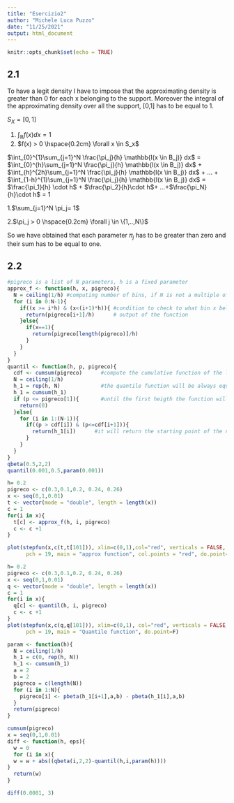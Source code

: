 ```yaml
---
title: "Esercizio2"
author: "Michele Luca Puzzo"
date: "11/25/2021"
output: html_document
---
```


```r
knitr::opts_chunk$set(echo = TRUE)
```

## 2.1

To have a legit density I have to impose that the approximating density is greater than 0 for each x belonging to the support. Moreover the integral of the approximating density over all the support, [0,1] has to be equal to 1. 

$S_X = [0,1]$


1. $\int_{\mathbb{R}}f(x)dx = 1$
2. $f(x) > 0 \hspace{0.2cm} \forall x \in S_x$


$\int_{0}^{1}\sum_{j=1}^N \frac{\pi_j}{h} \mathbb{I(x \in B_j)} dx$ = $\int_{0}^{h}\sum_{j=1}^N \frac{\pi_j}{h} \mathbb{I(x \in B_j)} dx$ + $\int_{h}^{2h}\sum_{j=1}^N \frac{\pi_j}{h} \mathbb{I(x \in B_j)} dx$ + ... + $\int_{1-h}^{1}\sum_{j=1}^N \frac{\pi_j}{h} \mathbb{I(x \in B_j)} dx$ = $\frac{\pi_1}{h} \cdot h$ + $\frac{\pi_2}{h}\cdot h$+ ...+$\frac{\pi_N}{h}\cdot h$ = 1

1.$\sum_{j=1}^N \pi_j= 1$ 

2.$\pi_j > 0 \hspace{0.2cm} \forall j \in \{1,..,N\}$

So we have obtained that each parameter $\pi_j$ has to be greater than zero and their sum has to be equal to one.

## 2.2

```r
#pigreco is a list of N parameters, h is a fixed parameter
approx_f <- function(h, x, pigreco){
  N = ceiling(1/h) #computing number of bins, if N is not a multiple of h, the last bin is shorter
  for (i in 0:N-1){
    if((x >= i*h) & (x<(i+1)*h)){ #condition to check to what bin x belongs to
      return(pigreco[i+1]/h)      # output of the function 
    }else{
      if(x==1){
        return(pigreco[length(pigreco)]/h)
      }
    }
  }
}
quantil <- function(h, p, pigreco){
  cdf <- cumsum(pigreco)      #compute the cumulative function of the list of parameters pigreco
  N = ceiling(1/h)
  h_1 = rep(h, N)             #the quantile function will be always equal to the start of the step
  h_1 = cumsum(h_1)
  if (p <= pigreco[1]){       #until the first heigth the function will be zero
    return(0)
  }else{
    for (i in 1:(N-1)){
      if((p > cdf[i]) & (p<=cdf[i+1])){
        return(h_1[i])      #it will return the starting point of the next step
      }
    }
  }
}
qbeta(0.5,2,2)
quantil(0.001,0.5,param(0.001))
```

```r
h= 0.2
pigreco <- c(0.3,0.1,0.2, 0.24, 0.26)
x <- seq(0,1,0.01)
t <- vector(mode = "double", length = length(x))
c = 1
for(i in x){
  t[c] <- approx_f(h, i, pigreco)
  c <- c +1
}

plot(stepfun(x,c(t,t[101])), xlim=c(0,1),col="red", verticals = FALSE,
      pch = 19, main = "approx function", col.points = "red", do.point=F)

```

```r
h= 0.2
pigreco <- c(0.3,0.1,0.2, 0.24, 0.26)
x <- seq(0,1,0.01)
q <- vector(mode = "double", length = length(x))
c = 1
for(i in x){
  q[c] <- quantil(h, i, pigreco)
  c <- c +1
}
plot(stepfun(x,c(q,q[101])), xlim=c(0,1), col="red", verticals = FALSE,
      pch = 19, main = "Quantile function", do.point=F)

```

```r
param <- function(h){
  N = ceiling(1/h)
  h_1 = c(0, rep(h, N))
  h_1 <- cumsum(h_1)
  a = 2
  b = 2
  pigreco = c(length(N))
  for (i in 1:N){
    pigreco[i] <- pbeta(h_1[i+1],a,b) - pbeta(h_1[i],a,b)
  }
  return(pigreco)
}

cumsum(pigreco)
x = seq(0,1,0.01)
diff <- function(h, eps){
  w = 0
  for (i in x){
  w = w + abs((qbeta(i,2,2)-quantil(h,i,param(h))))
}
  return(w)
}

diff(0.0001, 3)
```




